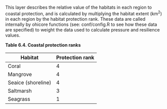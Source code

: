 This layer describes the relative value of the habitats in each region to coastal protection, and is calculated by  multiplying the habitat extent (km^2^) in each region by the habitat protection rank.  These data are called internally by ohicore functions (see: conf/config.R to see how these data are specified) to weight the data used to calculate pressure and resilience values. 

**Table 6.4. Coastal protection ranks**

Habitat | Protection rank
------------- | -------------
Coral | 4
Mangrove | 4 
Seaice (shoreline) | 4 
Saltmarsh | 3
Seagrass | 1 

